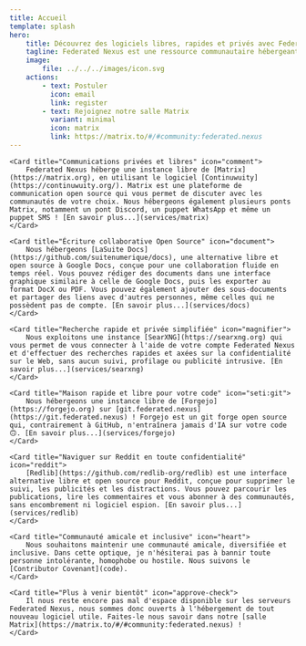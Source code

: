 ```yaml
---
title: Accueil
template: splash
hero:
    title: Découvrez des logiciels libres, rapides et privés avec Federated Nexus
    tagline: Federated Nexus est une ressource communautaire hébergeant plusieurs services FOSS (en particulier fédérés), notamment Matrix et Forgejo.
    image:
        file: ../../../images/icon.svg
    actions:
        - text: Postuler
          icon: email
          link: register
        - text: Rejoignez notre salle Matrix
          variant: minimal
          icon: matrix
          link: https://matrix.to/#/#community:federated.nexus
---
```



<CardGrid>

    <Card title="Communications privées et libres" icon="comment">
        Federated Nexus héberge une instance libre de [Matrix](https://matrix.org), en utilisant le logiciel [Continuwuity](https://continuwuity.org/). Matrix est une plateforme de communication open source qui vous permet de discuter avec les communautés de votre choix. Nous hébergeons également plusieurs ponts Matrix, notamment un pont Discord, un puppet WhatsApp et même un puppet SMS ! [En savoir plus...](services/matrix)
    </Card>

    <Card title="Écriture collaborative Open Source" icon="document">
    	Nous hébergeons [LaSuite Docs](https://github.com/suitenumerique/docs), une alternative libre et open source à Google Docs, conçue pour une collaboration fluide en temps réel. Vous pouvez rédiger des documents dans une interface graphique similaire à celle de Google Docs, puis les exporter au format DocX ou PDF. Vous pouvez également ajouter des sous-documents et partager des liens avec d'autres personnes, même celles qui ne possèdent pas de compte. [En savoir plus...](services/docs)
    </Card>

    <Card title="Recherche rapide et privée simplifiée" icon="magnifier">
        Nous exploitons une instance [SearXNG](https://searxng.org) qui vous permet de vous connecter à l'aide de votre compte Federated Nexus  et d'effectuer des recherches rapides et axées sur la confidentialité sur le Web, sans aucun suivi, profilage ou publicité intrusive. [En savoir plus...](services/searxng)
    </Card>

    <Card title="Maison rapide et libre pour votre code" icon="seti:git">
        Nous hébergeons une instance libre de [Forgejo](https://forgejo.org) sur [git.federated.nexus](https://git.federated.nexus) ! Forgejo est un git forge open source qui, contrairement à GitHub, n'entraînera jamais d'IA sur votre code 🙃. [En savoir plus...](services/forgejo)
    </Card>

    <Card title="Naviguer sur Reddit en toute confidentialité" icon="reddit">
    	[Redlib](https://github.com/redlib-org/redlib) est une interface alternative libre et open source pour Reddit, conçue pour supprimer le suivi, les publicités et les distractions. Vous pouvez parcourir les publications, lire les commentaires et vous abonner à des communautés, sans encombrement ni logiciel espion. [En savoir plus...](services/redlib)
    </Card>

    <Card title="Communauté amicale et inclusive" icon="heart">
        Nous souhaitons maintenir une communauté amicale, diversifiée et inclusive. Dans cette optique, je n'hésiterai pas à bannir toute personne intolérante, homophobe ou hostile. Nous suivons le [Contributor Covenant](code).
    </Card>

    <Card title="Plus à venir bientôt" icon="approve-check">
        Il nous reste encore pas mal d'espace disponible sur les serveurs Federated Nexus, nous sommes donc ouverts à l'hébergement de tout nouveau logiciel utile. Faites-le nous savoir dans notre [salle Matrix](https://matrix.to/#/#community:federated.nexus) !
    </Card>

</CardGrid>
